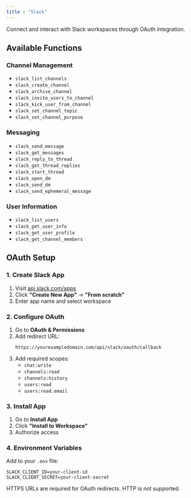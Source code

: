 ```yaml
---
title : "Slack"
---
```


Connect and interact with Slack workspaces through OAuth integration.

## Available Functions

### Channel Management
- `slack_list_channels`
- `slack_create_channel`
- `slack_archive_channel`
- `slack_invite_users_to_channel`
- `slack_kick_user_from_channel`
- `slack_set_channel_topic`
- `slack_set_channel_purpose`

### Messaging
- `slack_send_message`
- `slack_get_messages`
- `slack_reply_to_thread`
- `slack_get_thread_replies`
- `slack_start_thread`
- `slack_open_dm`
- `slack_send_dm`
- `slack_send_ephemeral_message`

### User Information
- `slack_list_users`
- `slack_get_user_info`
- `slack_get_user_profile`
- `slack_get_channel_members`

## OAuth Setup

### 1. Create Slack App
1. Visit [api.slack.com/apps](https://api.slack.com/apps)
2. Click **"Create New App"** → **"From scratch"**
3. Enter app name and select workspace

### 2. Configure OAuth
1. Go to **OAuth & Permissions**
2. Add redirect URL:
   ```
   https://yourexampledomain.com/api/slack/oauth/callback
   ```
3. Add required scopes:
   - `chat:write`
   - `channels:read`
   - `channels:history`
   - `users:read`
   - `users:read.email`

### 3. Install App
1. Go to **Install App**
2. Click **"Install to Workspace"**
3. Authorize access

### 4. Environment Variables
Add to your `.env` file:

```env
SLACK_CLIENT_ID=your-client-id
SLACK_CLIENT_SECRET=your-client-secret
```

<Warning>
HTTPS URLs are required for OAuth redirects. HTTP is not supported.
</Warning>
